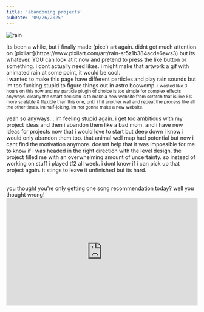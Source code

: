 ```yaml
---
title: 'abandoning projects'
pubDate: '09/26/2025'
---
```

![rain](/images/blog/gwehhh_4k.png)
<div style="height:5px"/>
Its been a while, but i finally made (pixel) art again. didnt get much attention on [pixilart](https://www.pixilart.com/art/rain-sr5z1b384acde6aws3) but its whatever. YOU can look at it now and pretend to press the like button or something. i dont actually need likes. i might make that artwork a gif with animated rain at some point, it would be cool.
<br/>
i wanted to make this page have different particles and play rain sounds but im too fucking stupid to figure things out in astro boowomp. <small>i wasted like 3 hours on this now and my particle plugin of choice is too simple for complex effects anyways. clearly the smart decision is to make a new website from scratch that is like 5% more scalable & flexible than this one, until i hit another wall and repeat the process like all the other times. im half-joking, im not gonna make a new website.</small> 
<br/>

yeah so anyways... im feeling stupid again. i get too ambitious with my project ideas and then i abandon them like a bad mom. and i have new ideas for projects now that i would love to start but deep down i know i would only abandon them too. that animal well map had potential but now i cant find the motivation anymore. doesnt help that it was impossible for me to know if i was headed in the right direction with the level design. the project filled me with an overwhelming amount of uncertainty. so instead of working on stuff i played tf2 all week. i dont know if i can pick up that project again. it stings to leave it unfinished but its hard. 

<br/>
you thought you're only getting one song recommendation today? well you thought wrong!
<span class="flow-center">
	<iframe style="width: 100%; aspect-ratio: 16/9;" src="https://www.youtube.com/embed/LfHm50UJW6U?si=qXC3AY7sIPpcfVKp" title="YouTube video player" frameborder="0" allow="accelerometer; autoplay; clipboard-write; encrypted-media; gyroscope; picture-in-picture; web-share" referrerpolicy="strict-origin-when-cross-origin" allowfullscreen></iframe>
</span>
